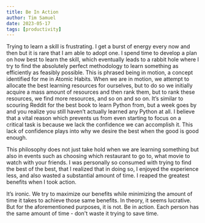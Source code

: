 ```yaml
---
title: Be In Action
author: Tim Samuel
date: 2023-05-17
tags: [productivity]
---
```


Trying to learn a skill is frustrating. I get a burst of energy every now and
then but it is rare that I am able to adopt one. I spend time to develop a plan
on how best to learn the skill, which eventually leads to a rabbit hole where I
try to find the absolutely perfect methodology to learn something as efficiently
as feasibly possible. This is phrased being in motion, a concept identified for
me in Atomic Habits. When we are in motion, we attempt to allocate the best
learning resources for ourselves, but to do so we initially acquire a mass
amount of resources and then rank them, but to rank these resources, we find
more resources, and so on and so on. It’s similar to scouring Reddit for the
best book to learn Python from, but a week goes by and you realize you still
haven’t actually learned any Python at all. I believe that a vital reason which
prevents us from even starting to focus on a critical task is because we lack
the confidence we can accomplish it. This lack of confidence plays into why we
desire the best when the good is good enough.

This philosophy does not just take hold when we are learning something but also
in events such as choosing which restaurant to go to, what movie to watch with
your friends. I was personally so consumed with trying to find the best of the
best, that I realized that in doing so, I enjoyed the experience less, and also
wasted a substantial amount of time. I reaped the greatest benefits when I took
action.

It’s ironic. We try to maximize our benefits while minimizing the amount of time
it takes to achieve those same benefits. In theory, it seems lucrative. But for
the aforementioned purposes, it is not. Be in action. Each person has the same
amount of time - don't waste it trying to save time.
